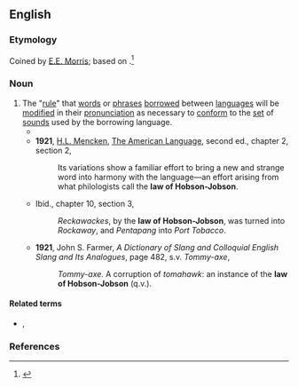 ==English==
{{wikipedia|Hobson-Jobson}}

===Etymology===
Coined by [[w:Edward Ellis Morris|E.E. Morris]]; based on {{m|en|Hobson-Jobson}}.<ref>{{cite-magazine|year=2014|author=James Lambert|title=A much tortured expression: A new look at Hobson-Jobson.|volume=27|issue=1|page=54-88|magazine=International Journal of Lexicography|url=http://ijl.oxfordjournals.org/content/early/2013/11/27/ijl.ect037}}</ref>

===Noun===
{{head|en|noun}}

# The "[[rule]]" that [[word]]s or [[phrase]]s [[borrow]]ed between [[language]]s will be [[modify|modified]] in their [[pronunciation]] as necessary to [[conform]] to the [[set]] of [[sound]]s used by the borrowing language.
#* {{quote-book|en|year=1898||author=E.E. Morris|authorlink=Edward Ellis Morris|title=Austral English|page=xv|passage=In many places in the Dictionary, I find I have used the expression ‘'''the law of Hobson-Jobson'''.’ The name is an adaptation from the expression used by Col. Yule and Mr. Burnell as a name for their interesting Dictionary of Anglo-Indian words. The law is well recognised, though it has lacked a name, such as I now venture to give it.}}
#* '''1921''', [[w:H.L. Mencken|H.L. Mencken]], [[w:The American Language|The American Language]], second ed., chapter 2, section 2,
#*: Its variations show a familiar effort to bring a new and strange word into harmony with the language—an effort arising from what philologists call the '''law of Hobson-Jobson'''.
#* Ibid., chapter 10, section 3,
#*: ''Reckawackes'', by the '''law of Hobson-Jobson''', was turned into ''Rockaway'', and ''Pentapang'' into ''Port Tobacco''.
#* '''1921''', John S. Farmer, ''A Dictionary of Slang and Colloquial English Slang and Its Analogues'', page 482, s.v. ''Tommy-axe'',
#*: ''Tommy-axe.'' A corruption of ''tomahawk'': an instance of the '''law of Hobson-Jobson''' (q.v.).

====Related terms====
* {{l|en|Hobson-Jobson}}, {{l|en|hobson-jobson}}

===References===
<references/>
